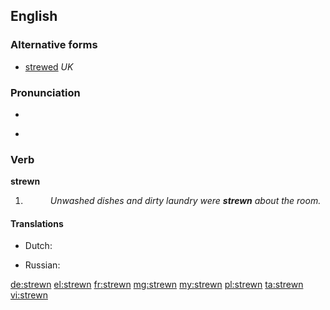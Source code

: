 ==English==

===Alternative forms===
* [[strewed]] ''UK''

===Pronunciation===
* {{IPA|/ˈstrʊən/}}
* {{audio|en-us-strewn.ogg|Audio (US)}}
*: {{rhymes|uːn}}

===Verb===
'''strewn'''

# {{past participle of|strew}}
#: ''Unwashed dishes and dirty laundry were '''strewn''' about the room.''

====Translations====
{{trans-top|Past participle of to strew}}
* Dutch: {{t+|nl|gestrooid}}
{{trans-mid}}
* Russian: {{t-|ru|разбросанный}}
{{trans-bottom}}

[[de:strewn]]
[[el:strewn]]
[[fr:strewn]]
[[mg:strewn]]
[[my:strewn]]
[[pl:strewn]]
[[ta:strewn]]
[[vi:strewn]]